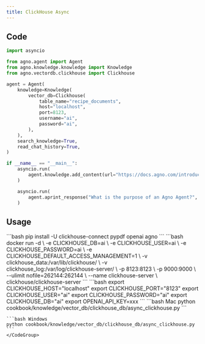 ```yaml
---
title: ClickHouse Async
---
```


## Code

```python cookbook/knowledge/vector_db/clickhouse_db/async_clickhouse.py
import asyncio

from agno.agent import Agent
from agno.knowledge.knowledge import Knowledge
from agno.vectordb.clickhouse import Clickhouse

agent = Agent(
    knowledge=Knowledge(
        vector_db=Clickhouse(
            table_name="recipe_documents",
            host="localhost",
            port=8123,
            username="ai",
            password="ai",
        ),
    ),
    search_knowledge=True,
    read_chat_history=True,
)

if __name__ == "__main__":
    asyncio.run(
        agent.knowledge.add_content(url="https://docs.agno.com/introduction/agents.md")
    )

    asyncio.run(
        agent.aprint_response("What is the purpose of an Agno Agent?", markdown=True)
    )
```

## Usage

<Steps>
  <Snippet file="create-venv-step.mdx" />

  <Step title="Install libraries">
    ```bash
    pip install -U clickhouse-connect pypdf openai agno
    ```
  </Step>
  <Step title="Run ClickHouse">
    ```bash
docker run -d \
  -e CLICKHOUSE_DB=ai \
  -e CLICKHOUSE_USER=ai \
  -e CLICKHOUSE_PASSWORD=ai \
  -e CLICKHOUSE_DEFAULT_ACCESS_MANAGEMENT=1 \
  -v clickhouse_data:/var/lib/clickhouse/ \
  -v clickhouse_log:/var/log/clickhouse-server/ \
  -p 8123:8123 \
  -p 9000:9000 \
  --ulimit nofile=262144:262144 \
  --name clickhouse-server \
  clickhouse/clickhouse-server
    ```
  </Step>
  <Step title="Set environment variables">
    ```bash
    export CLICKHOUSE_HOST="localhost"
    export CLICKHOUSE_PORT="8123"
    export CLICKHOUSE_USER="ai"
    export CLICKHOUSE_PASSWORD="ai"
    export CLICKHOUSE_DB="ai"
    export OPENAI_API_KEY=xxx
    ```
  </Step>
  <Step title="Run Agent">
    <CodeGroup>
    ```bash Mac
    python cookbook/knowledge/vector_db/clickhouse_db/async_clickhouse.py
    ```

    ```bash Windows
    python cookbook/knowledge/vector_db/clickhouse_db/async_clickhouse.py
    ```
    </CodeGroup>
  </Step>
</Steps>